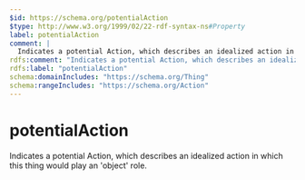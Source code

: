 ```yaml
---
$id: https://schema.org/potentialAction
$type: http://www.w3.org/1999/02/22-rdf-syntax-ns#Property
label: potentialAction
comment: |
  Indicates a potential Action, which describes an idealized action in which this thing would play an 'object' role.
rdfs:comment: "Indicates a potential Action, which describes an idealized action in which this thing would play an 'object' role."
rdfs:label: "potentialAction"
schema:domainIncludes: "https://schema.org/Thing"
schema:rangeIncludes: "https://schema.org/Action"
---
```


# potentialAction

Indicates a potential Action, which describes an idealized action in which this thing would play an 'object' role.

